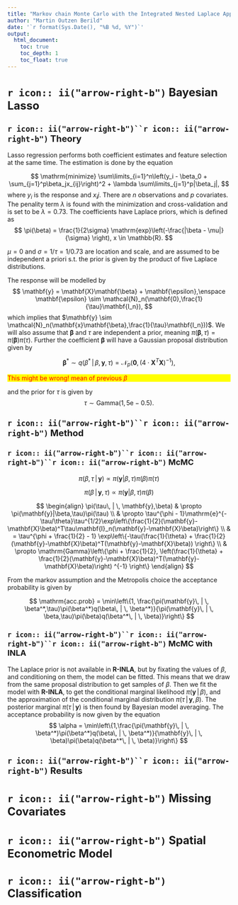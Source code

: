 ```yaml
---
title: "Markov chain Monte Carlo with the Integrated Nested Laplace Approximation"
author: "Martin Outzen Berild"
date: '`r format(Sys.Date(), "%B %d, %Y")`'
output: 
  html_document:
    toc: true
    toc_depth: 1
    toc_float: true
---
```


\newcommand{\vect}[1]{\mathbf{#1}} 
\newcommand{\matr}[1]{\mathbf{#1}}
\newcommand{\reals}{\mathbb{R}}
\newcommand{\nats}{\mathbb{N}}
\newcommand{\trsp}[1]{{#1}^\intercal}
\newcommand{\ssep}{\,;\,}
\newcommand{\st}{\,:\,}
\newcommand{\ind}{\mathbbm{1}} 
\newcommand{\argmax}{\text{argmax}}

\newcommand{\prob}[1]{\mathrm{p}#1}
\newcommand{\norm}{\mathcal{N}} 
\newcommand{\pois}{\mathrm{Pois}}
\newcommand{\ga}{\mathrm{Gamma}}
\newcommand{\bin}{\mathrm{binom}}
\newcommand{\E}{{\rm I\kern-.3em E}}
\newcommand{\Var}{\mathrm{Var}} 
\newcommand{\Cov}{\mathrm{Cov}}
\newcommand{\Corr}{\mathrm{Corr}}
\newcommand{\given}[1]{\, | \, #1}
\newcommand{\lik}{\mathcal{L}}



# `r icon:: ii("arrow-right-b")`  Bayesian Lasso

## `r icon:: ii("arrow-right-b")``r icon:: ii("arrow-right-b")`  Theory
Lasso regression performs both coefficient estimates and feature selection at the same time. The estimation is done by the equation

$$
\mathrm{minimize} \sum\limits_{i=1}^n\left(y_i - \beta_0 + \sum_{j=1}^p\beta_jx_{ij}\right)^2 + \lambda \sum\limits_{j=1}^p|\beta_j|,
$$
where $y_i$ is the response and $x_ij$. There are $n$ observations and $p$ covariates. The penality term $\lambda$ is found with the minimization and cross-validation and is set to be $\lambda = 0.73$. The coefficients have Laplace priors, which is defined as
$$
\pi(\beta) = \frac{1}{2\sigma} \mathrm{exp}\left(-\frac{|\beta - \mu|}{\sigma} \right), x \in \reals.
$$

$\mu = 0$ and $\sigma = 1/\tau = 1/0.73$ are location and scale, and are assumed to be independent a priori s.t. the prior is given by the product of five Laplace distributions.  

The response will be modelled by 
$$ 
\vect{y} = \matr{X}\vect{\beta} + \vect{\epsilon},\enspace \vect{\epsilon} \sim \norm_n(\vect{0},\frac{1}{\tau}\matr{I_n}),
$$
which implies that $\vect{y} \sim \norm_n(\matr{x}\vect{\beta},\frac{1}{\tau}\matr{I_n}))$. We will also assume that $\vect{\beta}$ and $\tau$ are independent a prior, meaning $\pi(\vect{\beta},\tau) = \pi(\vect{\beta})\pi(\tau)$. 
Further the coefficient $\vect{\beta}$ will have a Gaussian proposal distribution given by 

$$
\vect{\beta}^* \sim q(\beta^*\given\beta, \vect{y}, \tau) = \norm_p\left(\vect{0},(4\cdot\matr{X}^T\matr{X})^{-1}\right),
$$

<p style="color:red;background-color:yellow;">This might be wrong! mean of previous $\beta$</p>
and the prior for $\tau$ is given by
$$
\tau \sim \ga\left(1, 5\mathrm{e}-0.5\right).
$$


## `r icon:: ii("arrow-right-b")``r icon:: ii("arrow-right-b")`  Method

### `r icon:: ii("arrow-right-b")``r icon:: ii("arrow-right-b")``r icon:: ii("arrow-right-b")`  McMC

$$ 
\pi(\beta,\tau \given\vect{y}) \propto \pi(\vect{y}|\beta,\tau)\pi(\beta)\pi(\tau)
$$



$$ 
\pi(\beta\given\vect{y},\tau) \propto \pi(\vect{y}|\beta,\tau)\pi(\beta)
$$


$$
\begin{align}
\pi(\tau\given\vect{y},\beta) & \propto  \pi(\vect{y}|\beta,\tau)\pi(\tau) \\
 & \propto  \tau^{\phi - 1}\mathrm{e}^{-\tau/\theta}\tau^{1/2}\exp\left\{\frac{1}{2}(\vect{y}-\matr{X}\beta)^T\tau\matr{I}_n(\vect{y}-\matr{X}\beta)\right\} \\ 
 & = \tau^{\phi + \frac{1}{2} - 1} \exp\left\{-\tau(\frac{1}{\theta} + \frac{1}{2}(\vect{y}-\matr{X}\beta)^T(\vect{y}-\matr{X}\beta)) \right\} \\
 & \propto \ga\left\{\phi + \frac{1}{2}, \left(\frac{1}{\theta} + \frac{1}{2}(\vect{y}-\matr{X}\beta)^T(\vect{y}-\matr{X}\beta)\right) ^{-1} \right\}
\end{align}
$$

From the markov assumption and the Metropolis choice the acceptance probability is given by

$$
\mathrm{acc.prob} = \min\left\{1, \frac{\pi(\vect{y}\given\beta^*,\tau)\pi(\beta^*)q(\beta\given\beta^*)}{\pi(\vect{y}\given\beta,\tau)\pi(\beta)q(\beta^*\given\beta)}\right\}
$$


### `r icon:: ii("arrow-right-b")``r icon:: ii("arrow-right-b")``r icon:: ii("arrow-right-b")`  McMC with INLA
The Laplace prior is not available in **R-INLA**, but by fixating the values of $\beta$, and conditioning on them, the model can be fitted. This means that we draw from the same proposal distribution to get samples of $\beta$. Then we fit the model with **R-INLA**, to get the conditional marginal likelihood $\pi(\vect{y}\given\beta)$, and the approximation of the conditional marginal distribution $\pi(\tau\given\vect{y},\beta)$. The posterior marginal $\pi(\tau\given\vect{y})$ is then found by Bayesian model averaging. The acceptance probability is now given by the equation
$$
\alpha = \min\left\{1,\frac{\pi(\vect{y}\given\beta^*)\pi(\beta^*)q(\beta\given\beta^*)}{\vect{y}\given\beta)\pi(\beta)q(\beta^*\given\beta)}\right\}
$$

## `r icon:: ii("arrow-right-b")``r icon:: ii("arrow-right-b")`  Results

# `r icon:: ii("arrow-right-b")`  Missing Covariates

# `r icon:: ii("arrow-right-b")`  Spatial Econometric Model

# `r icon:: ii("arrow-right-b")`  Classification










<style>
html, body{
overflow-x: hidden;
}
.fluid-row{
  /* also subtract section padding (1.5rem) */
  margin: 0 -601.5rem;
  /* add back section padding (1.5rem) */
  padding: 0.25rem 1.5rem;
  background: rgb(54, 127, 209);
  /* border has to be solid, not RGBa */
  /* 9600px or equiv (600rem = 9600/16) */
  border-left: 600rem solid rgb(54, 127, 209);
  border-right: 600rem solid rgb(54, 127, 209);
  z-index: -1;
}
#TOC{
z-index: 100;
}
.title{
font-size: 25px;
color: white;
}
.author{
font-size: 16px;
color: white;
}

.date{
font-size: 16px;
color: white;
}
h1{
font-size: 25px;
font-weight: bold;
}
h2{
font-size: 20px;
font-weight: bold;
}
h3{
font-size: 18px;
font-weight: bold;
}
</style>